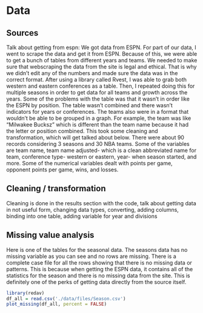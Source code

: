 # Data 

## Sources
Talk about getting from espn: 
We got data from ESPN. For part of our data, I went to scrape the data and get it from ESPN. Because of this, we were able to get a bunch of tables from different years and teams. We needed to make sure that webscraping the data from the site is legal and ethical. That is why we didn't edit any of the numbers and made sure the data was in the correct format. After using a library called Rvest, I was able to grab both western and eastern conferences as a table. Then, I repeated doing this for multiple seasons in order to get data for all teams and growth across the years. Some of the problems with the table was that it wasn't in order like the ESPN by position. The table wasn't combined and there wasn't indicators for years or conferences. The teams also were in a format that wouldn't be able to be grouped in a graph. For example, the team was like "Milwakee Bucksz" which is different than the team name because it had the letter or position combined. This took some cleaning and transformation, which will get talked about below. There were about 90 records considering 3 seasons and 30 NBA teams. Some of the variables are team name, team name adjusted- which is a clean abbreviated name for team, conference type- western or eastern, year- when season started, and more. Some of the numerical variables dealt with points per game, opponent points per game, wins, and losses. 


## Cleaning / transformation

Cleaning is done in the results section with the code, talk about getting data in not useful form, changing data types, converting, adding columns, binding into one table, adding variable for year and divisions

## Missing value analysis
Here is one of the tables for the seasonal data. The seasons data has no missing variable as you can see and no rows are missing. There is a complete case file for all the rows showing that there is no missing data or patterns. This is because when getting the ESPN data, it contains all of the statistics for the season and there is no missing data from the site. This is definitely one of the perks of getting data directly from the source itself.

```r
library(redav)
df_all = read.csv('./data/files/Season.csv')
plot_missing(df_all, percent = FALSE)
```


